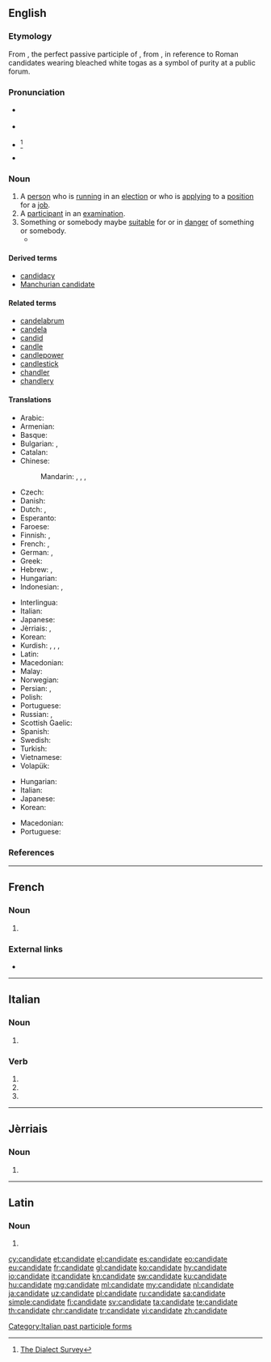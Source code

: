 ==English==

===Etymology===
From {{etyl|la|en}} {{m|la|candidātus||a person who is standing for public office}}, the perfect passive participle of {{term|candidare}}, from {{term|candidus||candid, white}}, in reference to Roman candidates wearing bleached white togas as a symbol of purity at a public forum.

===Pronunciation===
* {{a|UK}} {{IPA|/ˈkæn.dɪdət/|lang=en}}
* {{a|US}} {{IPA|/ˈkæn.dɪ.deɪt/|/ˈkæn.dɪ.dɪt/|lang=en}}
* {{a|US|colloquially}} {{IPA|/ˈkæn.ɪ.dɪt/|/ˈkæn.ɪ.deɪt/|lang=en}}<ref name="dialect">[http://www4.uwm.edu/FLL/linguistics/dialect/staticmaps/q_32.html The Dialect Survey]</ref><!--which shows that this is not confined to any region-->
* {{audio|En-us-candidate.ogg|Audio (US)|lang=en}}

===Noun===
{{en-noun}}

# A [[person]] who is [[run]]ning in an [[election]] or who is [[apply]]ing to a [[position]] for a [[job]].
# A [[participant]] in an [[examination]].
# Something or somebody maybe [[suitable]] for or in [[danger]] of something or somebody.
#* {{quote-magazine|year=2013|month=May-June|author=Kevin Heng
|title=[http://www.americanscientist.org/issues/pub/2013/3/why-does-nature-form-exoplanets-easily Why Does Nature Form Exoplanets Easily?]
|volume=101|issue=3|page=184|magazine={{w|American Scientist}}
|passage=In the past two years, NASA’s Kepler Space Telescope has located nearly 3,000 exoplanet '''candidates''' ranging from sub-Earth-sized minions to gas giants that dwarf our own Jupiter.}}

====Derived terms====
* [[candidacy]]
* [[Manchurian candidate]]

====Related terms====
* [[candelabrum]]
* [[candela]]
* [[candid]]
* [[candle]]
* [[candlepower]]
* [[candlestick]]
* [[chandler]]
* [[chandlery]]

====Translations====
{{trans-top|person running in an election}}
* Arabic: {{t|ar|مُرَشَّح|m|tr=muraššaḥ|sc=Arab}}
* Armenian: {{t+|hy|թեկնածու|tr=t'eknaçu}}
* Basque: {{t|eu|kandidatu}}
* Bulgarian: {{t+|bg|кандидат|m|tr=kandidát}}, {{t|bg|кандидатка|f|tr=kandidátka}}
* Catalan: {{t|ca|candidat|m}}
* Chinese:
*: Mandarin: {{t|cmn|候選人|sc=Hani}}, {{t+|cmn|候选人|tr=hòuxuǎnrén|sc=Hani}}, {{t+|cmn|候補|sc=Hani}}, {{t+|cmn|候补|tr=hòubǔ|sc=Hani}}
* Czech: {{t+|cs|kandidát|m}}
* Danish: {{t|da|kandidat|c}}
* Dutch: {{t+|nl|kandidaat|m}}, {{t|nl|kandidate|f}}
* Esperanto: {{t|eo|kandidato}}
* Faroese: {{t|fo|valevni|n}}
* Finnish: {{t+|fi|ehdokas}}, {{t+|fi|kandidaatti}}
* French: {{t+|fr|candidat|m}}, {{t+|fr|candidate|f}}
* German: {{t+|de|Kandidat|m}}, {{t+|de|Kandidatin|f}}
* Greek: {{t+|el|υποψήφιος|m|tr=ypopsífios}}
* Hebrew: {{t|he|מועמד|m|tr=mo'amad|sc=Hebr}}, {{t|he|מועמדת|f|tr=mu'amedet|sc=Hebr}}
* Hungarian: {{t+|hu|induló}}
* Indonesian: {{t+|id|kandidat}}, {{t+|id|calon}}
{{trans-mid}}
* Interlingua: {{t|ia|candidato}}
* Italian: {{t+|it|candidato}}
* Japanese: {{t+|ja|候補者|tr=[[こうほしゃ]], kōhosha|sc=Jpan}}
* Jèrriais: {{t|roa-jer|candidat|m}}, {{t|roa-jer|candidate|f}}
* Korean: {{t+|ko|후보자|tr=[[候補者]], huboja|sc=Kore}}
* Kurdish: {{t+|ku|berbijar}}, {{t+|ku|namzet}}, {{t+|ku|berendam}}, {{t+|ku|kandîdat}}
* Latin: {{t|la|candidatus|m}}
* Macedonian: {{t|mk|кандидат|m|tr=kandidát}}
* Malay: {{t|ms|calon}}
* Norwegian: {{t|no|kandidat}}
* Persian: {{t+|fa|کاندیدا|tr=kândidâ|sc=fa-Arab}}, {{t+|fa|نامزد|tr=nâmzad|sc=fa-Arab}}
* Polish: {{t+|pl|kandydat|m}}
* Portuguese: {{t+|pt|candidato|m}}
* Russian: {{t+|ru|кандидат|m|tr=kandidát}}, {{t+|ru|кандидатка|f|tr=kandidátka}}
* Scottish Gaelic: {{t|gd|tagraiche|m}}
* Spanish: {{t+|es|candidato}}
* Swedish: {{t+|sv|kandidat|c}}
* Turkish: {{t+|tr|aday}}
* Vietnamese: {{t|vi|ứng cử viên}}
* Volapük: {{t+|vo|steifädan}}
{{trans-bottom}}

{{trans-top|participant in an examination}}
* Hungarian: {{t+|hu|jelölt}}
* Italian: {{t+|it|candidato}}
* Japanese: {{t-check|ja|[[受験]][[生]]|tr=[[じゅけん]][[せい]], jukensei|sc=Jpan}} <!-- was "[[受験]][[生]]" - assumed sum-of-parts; if an idiom, remove the wikilinks to the individual words. see [[User:Kephir/gadgets/xte#Translation_fixing]] -->
* Korean: {{t+|ko|수험생|tr=[[受驗生]], suheomsaeng|sc=Kore}}
{{trans-mid}}
* Macedonian: {{t|mk|кандидат|m|tr=kandidát}}
* Portuguese: {{t+|pt|candidato|m}}
{{trans-bottom}}

===References===
<references/>

----

==French==

===Noun===
{{fr-noun|f}}

# {{feminine of|candidat|lang=fr}}

===External links===
* {{R:TLFi}}

----

==Italian==

===Noun===
{{head|it|plural}} {{g|f}}

# {{plural of|candidata|lang=it}}

===Verb===
{{head|it|verb form}}

# {{inflection of|candidare||2|p|pres|indc|lang=it}}
# {{inflection of|candidare||2|p|impr|lang=it}}
# {{feminine plural of|candidato|lang=it}}

[[Category:Italian past participle forms]]

----

==Jèrriais==

===Noun===
{{roa-jer-noun|f}}

# {{feminine of|candidat|lang=roa-jer}}

----

==Latin==

===Noun===
{{la-noun-form|candidāte}}

# {{inflection of|candidātus||voc|s|lang=la}}

[[cy:candidate]]
[[et:candidate]]
[[el:candidate]]
[[es:candidate]]
[[eo:candidate]]
[[eu:candidate]]
[[fr:candidate]]
[[gl:candidate]]
[[ko:candidate]]
[[hy:candidate]]
[[io:candidate]]
[[it:candidate]]
[[kn:candidate]]
[[sw:candidate]]
[[ku:candidate]]
[[hu:candidate]]
[[mg:candidate]]
[[ml:candidate]]
[[my:candidate]]
[[nl:candidate]]
[[ja:candidate]]
[[uz:candidate]]
[[pl:candidate]]
[[ru:candidate]]
[[sa:candidate]]
[[simple:candidate]]
[[fi:candidate]]
[[sv:candidate]]
[[ta:candidate]]
[[te:candidate]]
[[th:candidate]]
[[chr:candidate]]
[[tr:candidate]]
[[vi:candidate]]
[[zh:candidate]]